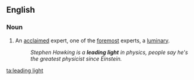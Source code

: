 ==English==

===Noun===
{{en-noun|sg=[[leading]] [[light]]}}

# {{idiomatic}} An [[acclaimed]] expert, one of the [[foremost]] experts, a [[luminary]].
#:''Stephen Hawking is a '''leading light''' in physics, people say he's the greatest physicist since Einstein.''

[[ta:leading light]]